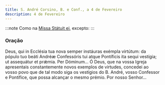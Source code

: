 ```yaml
---
title: S. André Corsino, B. e Conf., a 4 de Fevereiro
description: 4 de Fevereiro
---
```


:::note
Como na [Missa Státuit ei](/missal/comum/11confessorespontifices1), excepto:
:::

### Oração

<div class="side-by-side not-content">
  <span>
    Deus, qui in Ecclésia tua nova semper instáuras exémpla virtútum: da pópulo tuo beáti Andréæ
    Confessóris tui atque Pontíficis ita sequi vestígia; ut assequátur et prǽmia. Per Dóminum...
  </span>
  <span>
    Ó Deus, que na vossa Igreja apresentais constantemente novos exemplos de virtudes, concedei ao
    vosso povo que de tal modo siga os vestígios do B. André, vosso Confessor e Pontífice, que possa
    alcançar o mesmo prémio. Por nosso Senhor...
  </span>
</div>
